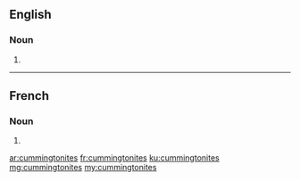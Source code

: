 ==English==

===Noun===
{{head|en|noun plural form}}
# {{plural of|cummingtonite|lang=en}}

----

==French==

===Noun===
{{head|fr|noun plural form|g=?}}
# {{plural of|cummingtonite|lang=fr}}
[[ar:cummingtonites]]
[[fr:cummingtonites]]
[[ku:cummingtonites]]
[[mg:cummingtonites]]
[[my:cummingtonites]]